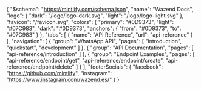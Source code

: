 {
  "$schema": "https://mintlify.com/schema.json",
  "name": "Wazend Docs",
  "logo": {
    "dark": "/logo/logo-dark.svg",
    "light": "/logo/logo-light.svg"
  },
  "favicon": "/favicon.svg",
  "colors": {
    "primary": "#0D9373",
    "light": "#07C983",
    "dark": "#0D9373",
    "anchors": {
      "from": "#0D9373",
      "to": "#07C983"
    }
  },
  "tabs": [
    {
      "name": "API Reference",
      "url": "api-reference"
    }
  ],
  "navigation": [
    {
      "group": "WhatsApp API",
      "pages": [
        "introduction",
        "quickstart",
        "development"
      ]
    },
    {
      "group": "API Documentation",
      "pages": [
        "api-reference/introduction"
      ]
    },
    {
      "group": "Endpoint Examples",
      "pages": [
        "api-reference/endpoint/get",
        "api-reference/endpoint/create",
        "api-reference/endpoint/delete"
      ]
    }
  ],
  "footerSocials": {
    "facebook": "https://github.com/mintlify",
    "instagram": "https://www.instagram.com/wazend.es/"
  }
}